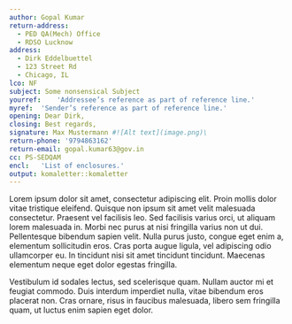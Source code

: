 ```yaml
---
author: Gopal Kumar
return-address: 
  - PED QA(Mech) Office
  - RDSO Lucknow
address:
  - Dirk Eddelbuettel
  - 123 Street Rd
  - Chicago, IL
lco: NF 
subject: Some nonsensical Subject
yourref:	'Addressee’s reference as part of reference line.'
myref:	'Sender’s reference as part of reference line.'
opening: Dear Dirk,
closing: Best regards,
signature: Max Mustermann #![Alt text](image.png)\ 
return-phone: '9794863162'
return-email: gopal.kumar63@gov.in
cc: PS-SEDQAM
encl:	'List of enclosures.'
output: komaletter::komaletter
---
```


Lorem ipsum dolor sit amet, consectetur adipiscing elit. Proin mollis
dolor vitae tristique eleifend. Quisque non ipsum sit amet velit
malesuada consectetur. Praesent vel facilisis leo. Sed facilisis
varius orci, ut aliquam lorem malesuada in. Morbi nec purus at nisi
fringilla varius non ut dui. Pellentesque bibendum sapien velit. Nulla
purus justo, congue eget enim a, elementum sollicitudin eros. Cras
porta augue ligula, vel adipiscing odio ullamcorper eu. In tincidunt
nisi sit amet tincidunt tincidunt. Maecenas elementum neque eget dolor
egestas fringilla.

Vestibulum id sodales lectus, sed scelerisque quam. Nullam auctor mi
et feugiat commodo. Duis interdum imperdiet nulla, vitae bibendum eros
placerat non. Cras ornare, risus in faucibus malesuada, libero sem
fringilla quam, ut luctus enim sapien eget dolor.

